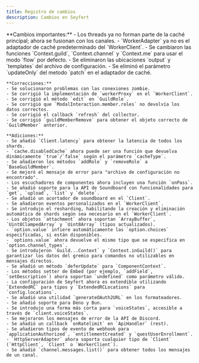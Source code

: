 ```yaml
---
title: Registro de cambios
description: Cambios en Seyfert
---
```



<Timeline>
  <TimelineEntry 
    title="V2.2.0 Cambios"
    date="Sabado 28 de Diciembre de 2024"
  >
    **Cambios importantes:**
    - Los threads ya no forman parte de la caché principal; ahora se fusionan con los canales.
    - `WorkerAdapter` ya no es el adaptador de caché predeterminado del `WorkerClient`.
    - Se cambiaron las funciones `Context.guild`, `Context.channel` y `Context.me` para usar el modo `flow` por defecto.
    - Se eliminaron las ubicaciones `output` y `templates` del archivo de configuración.
    - Se eliminó el parámetro `updateOnly` del metodo `patch` en el adaptador de caché.

    **Correcciones:**
    - Se solucionaron problemas con las conexiones zombie.
    - Se corrigió la implementación de `workerProxy` en el `WorkerClient`.
    - Se corrigió el método `edit` en `GuildRole`.
    - Se corrigió que `ModalInteraction.member.roles` no devolvía los datos correctos.
    - Se corrigió el callback `refresh` del collector.
    - Se corrigió `guildMemberRemove` para obtener el objeto correcto de `GuildMember` anterior.

    **Adiciones:**
    - Se añadió `Client.latency` para obtener la latencia de todos los shards.
    - `cache.disabledCache` ahora puede ser una función que devuelva dinámicamente `true`/`false` según el parámetro `cacheType`.
    - Se añadieron los métodos `addRole` y `removeRole` a `BaseGuildMember`.
    - Se mejoró el mensaje de error para "archivo de configuración no encontrado".
    - Los escuchadores de componentes ahora incluyen una función `onPass`.
    - Se añadió soporte para la API de Soundboard con funcionalidades para `get`, `upload`, `list` y `delete`.
    - Se añadió un acortador de soundboard en el `Client`.
    - Se añadieron eventos personalizados en el `WorkerClient`.
    - Se introdujo el resharding, habilitando la creación y eliminación automática de shards según sea necesario en el `WorkerClient`.
    - Los objetos `attachment` ahora soportan `ArrayBuffer`, `Uint8ClampedArray` y `Uint8Array` (tipos actualizados).
    - `option.value` infiere automáticamente las `option.choices` especificadas, si están disponibles.
    - `options.value` ahora devuelve el mismo tipo que se especifica en `option.channel_types`.
    - Se introdujeron `Guild...Context` y `Context.inGuild()` para garantizar los datos del gremio para comandos no utilizables en mensajes directos.
    - Se añadió un método `deferUpdate` para `ComponentContext`.
    - Los métodos setter de Embed (por ejemplo, `addField`, `setDescription`) ahora soportan `undefined` como parámetro válido.
    - La configuración de Seyfert ahora es extendible utilizando `ExtendedRC` para tipos y `ExtendedRCLocations` para `config.locations`.
    - Se añadió una utilidad `generateOAuth2URL` en los formateadores.
    - Se añadió soporte para Deno y Bun.
    - Se introdujo una forma más corta para `voiceStates`, accesible a través de `client.voiceStates`.
    - Se mejoraron los mensajes de error de la API de Discord.
    - Se añadió un callback `onRatelimit` en `ApiHandler` (rest).
    - Se añadieron tipos de evento de webhook para `applicationAuthorized`, `entitlementCreated` y `questUserEnrollment`.
    - `HttpServerAdapter` ahora soporta cualquier tipo de `Client` (`HttpClient`, `Client` o `WorkerClient`).
    - Se añadió `channel.messages.list()` para obtener todos los mensajes de un canal.
  </TimelineEntry>
</Timeline>
